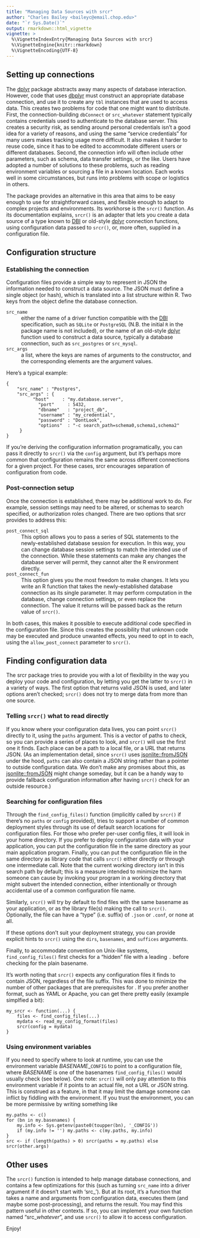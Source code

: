 ```yaml
---
title: "Managing Data Sources with srcr"
author: "Charles Bailey <baileyc@email.chop.edu>"
date: "`r Sys.Date()`"
output: rmarkdown::html_vignette
vignette: >
  %\VignetteIndexEntry{Managing Data Sources with srcr}
  %\VignetteEngine{knitr::rmarkdown}
  %\VignetteEncoding{UTF-8}
---
```


## Setting up connections

The [dplyr](https://cran.r-project.org/web/packages/dplyr/) package abstracts away many aspects of database interaction.  However, code that uses [dbplyr](https://cran.r-project.org/web/packages/dbplyr/) must construct an appropriate database connection, and use it to create any `tbl` instances that are used to access data.  This creates two problems for code that one might want to distribute.  First, the connection-building `dbConnect` or `src_whatever` statement typically contains credentials used to authenticate to the database server.  This creates a security risk, as sending around personal credentials isn't a good idea for a variety of reasons, and using the same "service credentials" for many users makes tracking usage more difficult.  It also makes it harder to reuse code, since it has to be edited to accommodate different users or different databases. Second, the connection info will often include other parameters, such as schema, data transfer settings, or the like.  Users have adopted a number of solutions to these problems, such as reading environment variables or sourcing a file in a known location.  Each works well in some circumstances, but runs into problems with scope or logistics in others.

The \pkg{srcr} package provides an alternative in this area that aims to be easy enough to use for straightforward cases, and flexible enough to adapt to complex projects and environments.  Its workhorse is the `srcr()` function.  As its documentation explains, `srcr()` is an adapter that lets you create a data source of a type known to [DBI](https://cran.r-project.org/web/packages/DBI/) or old-style [dplyr](https://cran.r-project.org/web/packages/dplyr/) connection functions,
using configuration data passed to `srcr()`, or, more often, supplied in a configuration file.

## Configuration structure

### Establishing the connection

Configuration files provide a simple way to represent in JSON the information needed to construct a data source.  The JSON must define a single object (or hash), which is translated into a list structure within R.  Two keys from the object define the database connection.

`src_name`
  : either the name of a driver function compatible with the [DBI](https://cran.r-project.org/web/packages/DBI/) specification, such as `SQLite` or `PostgreSQL` (N.B. the initial `R` in the package name is not included), or the name of an old-style [dplyr](https://cran.r-project.org/web/packages/dplyr/) function used to construct a data source, typically a database connection, such as `src_postgres` or `src_mysql`.

`src_args`
  : a list, where the keys are names of arguments to the constructor, and the corresponding elements are the argument values.

Here's a typical example:

```
{
    "src_name" : "Postgres",
    "src_args" : {
	      "host"     : "my.database.server",
		    "port"     : 5432,
		    "dbname"   : "project_db",
		    "username" : "my_credential",
		    "password" : "DontLook",
		    "options"  : "-c search_path=schema0,schema1,schema2"
     }
}
```

If you're deriving the configuration information programatically, you can pass it directly to `srcr()` via the `config` argument, but it's perhaps more common that configuration remains the same across different connections for a given project.  For these cases, srcr encourages separation of configuration from code.

### Post-connection setup

Once the connection is established, there may be additional work to do.  For example, session settings may need to be altered, or schemas to search specified, or authorization roles changed.  There are two options that srcr provides to address this:

`post_connect_sql`
  : This option allows you to pass a series of SQL statements to the newly-established database session for execution.
    In this way, you can change database session settings to match the intended use of the connection.  While these
    statements can make any changes the database server will permit, they cannot alter the R environment directly.

`post_connect_fun`
  : This option gives you the most freedom to make changes.  It lets you write an R function that takes the
    newly-established database connection as its single parameter.  It may perform computation in the database,
    change connection settings, or even replace the connection.  The value it returns will be passed back as
    the return value of `srcr()`.

In both cases, this makes it possible to execute additional code specified in the configuration file.  Since this creates the possibility that unknown code may be executed and produce unwanted effects, you need to opt in to each, using the `allow_post_connect` parameter to `srcr()`.


## Finding configuration data

The srcr package tries to provide you with a lot of flexibility in the way you deploy your code and configuration, by letting you get the latter to `srcr()` in a variety of ways.  The first option that returns valid JSON is used, and later options aren't checked; `srcr()` does not try to merge data from more than one source.

### Telling `srcr()` what to read directly

If you know where your configuration data lives, you can point `srcr()` directly to it, using the `paths` argument.  This is a vector of paths to check, so you can provide a series of places to look, and `srcr()` will use the first one it finds.  Each place can be a path to a local file, or a URL that returns JSON.  (As an implementation detail, since `srcr()` uses [jsonlite::fromJSON](https://cran.r-project.org/web/packages/jsonlite/) under the hood, `paths` can also contain a JSON string rather than a pointer to outside configuration data.  We don't make any promises about this, as [jsonlite::fromJSON](https://cran.r-project.org/web/packages/jsonlite/) might change someday, but it can be a handy way to provide fallback configuration information after having `srcr()` check for an outside resource.)

### Searching for configuration files

Through the `find_config_files()` function (implicitly called by `srcr()` if there's no `paths` or `config` provided), \pkg{srcr} tries to support a number of common deployment styles through its use of default search locations for configuration files.  For those who prefer per-user config files, it will look in your home directory.  If you prefer to deploy configuration data with your application, you can put the configuration file in the same directory as your main application program.  Finally, you can put the configuration file in the same directory as library code that calls `srcr()` either directly or through one intermediate call.  Note that the current working directory isn't in this search path by default; this is a measure intended to minimize the harm someone can cause by invoking your program in a working directory that might subvert the intended connection, either intentionally or through accidental use of a common configuration file name.

Similarly, `srcr()` will try by default to find files with the same basename as your application, or as the library file(s) making the call to `srcr()`.  Optionally, the file can have a "type" (i.e. suffix) of `.json` or `.conf`, or none at all.

If these options don't suit your deployment strategy, you can provide explicit hints to `srcr()` using the `dirs`, `basenames`, and `suffices` arguments.

Finally, to accommodate convention on Unix-like systems, `find_config_files()` first checks for a "hidden" file with a leading `.` before checking for the plain basename.

It's worth noting that `srcr()` expects any configuration files it finds to contain JSON, regardless of the file suffix. This was done to minimize the number of other packages that are prerequisites for \pkg{srcr}.  If you prefer another format, such as YAML or Apache, you can get there pretty easily (example simplfied a bit):

```
my_srcr <- function(...) {
    files <- find_config_files(...)
    mydata <- read_my_config_format(files)
	srcr(config = mydata)
}
```

### Using environment variables

If you need to specify where to look at runtime, you can use the environment variable _BASENAME_\_`CONFIG` to point to a configuration file, where _BASENAME_ is one of the basenames `find_config_files()` would usually check (see below).  One note: `srcr()` will only pay attention to this environment variable if it points to an actual file, not a URL or JSON string.  This is construed as a feature, in that it may limit the damage someone can inflict by fiddling with the environment.  If you trust the environment, you can be more permissive by writing something like

```
my.paths <- c()
for (bn in my.basenames) {
    my.info <- Sys.getenv(paste0(toupper(bn), '_CONFIG'))
	if (my.info != '') my.paths <- c(my.paths, my.info)
}
src <- if (length(paths) > 0) srcr(paths = my.paths) else srcr(other.args)
```

## Other uses

The `srcr()` function is intended to help manage database connections, and contains a few optimizations for this (such as turning `src_name` into a driver argument if it doesn't start with 'src_').  But at its root, it's a function that takes a name and arguments from configuration data, executes them (and maybe some post-processing), and returns the result.  You may find this pattern useful in other contexts.  If so, you can implement your own function named "src\__whatever_", and use `srcr()` to allow it to access configuration.

Enjoy!
